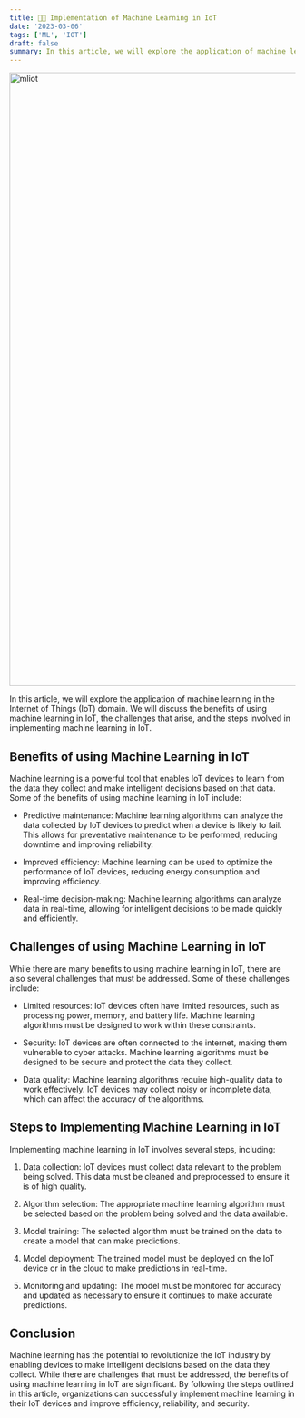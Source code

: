 ```yaml
---
title: 🧑‍💻 Implementation of Machine Learning in IoT
date: '2023-03-06'
tags: ['ML', 'IOT']
draft: false
summary: In this article, we will explore the application of machine learning in the Internet of Things (IoT) domain. We will discuss the benefits of using machine learning in IoT
---
```


<div className="grid place-items-center">
  <img
    className="inline rounded-lg"
    src="https://www.iotworlds.com/wp-content/uploads/2020/07/IoTAi.jpg"
    alt="mliot"
    width="1920"
    height="1080"
  />
</div>

In this article, we will explore the application of machine learning in the Internet of Things (IoT) domain. We will discuss the benefits of using machine learning in IoT, the challenges that arise, and the steps involved in implementing machine learning in IoT.

## Benefits of using Machine Learning in IoT

Machine learning is a powerful tool that enables IoT devices to learn from the data they collect and make intelligent decisions based on that data. Some of the benefits of using machine learning in IoT include:

- Predictive maintenance: Machine learning algorithms can analyze the data collected by IoT devices to predict when a device is likely to fail. This allows for preventative maintenance to be performed, reducing downtime and improving reliability.

- Improved efficiency: Machine learning can be used to optimize the performance of IoT devices, reducing energy consumption and improving efficiency.

- Real-time decision-making: Machine learning algorithms can analyze data in real-time, allowing for intelligent decisions to be made quickly and efficiently.

## Challenges of using Machine Learning in IoT

While there are many benefits to using machine learning in IoT, there are also several challenges that must be addressed. Some of these challenges include:

- Limited resources: IoT devices often have limited resources, such as processing power, memory, and battery life. Machine learning algorithms must be designed to work within these constraints.

- Security: IoT devices are often connected to the internet, making them vulnerable to cyber attacks. Machine learning algorithms must be designed to be secure and protect the data they collect.

- Data quality: Machine learning algorithms require high-quality data to work effectively. IoT devices may collect noisy or incomplete data, which can affect the accuracy of the algorithms.

## Steps to Implementing Machine Learning in IoT

Implementing machine learning in IoT involves several steps, including:

1. Data collection: IoT devices must collect data relevant to the problem being solved. This data must be cleaned and preprocessed to ensure it is of high quality.

2. Algorithm selection: The appropriate machine learning algorithm must be selected based on the problem being solved and the data available.

3. Model training: The selected algorithm must be trained on the data to create a model that can make predictions.

4. Model deployment: The trained model must be deployed on the IoT device or in the cloud to make predictions in real-time.

5. Monitoring and updating: The model must be monitored for accuracy and updated as necessary to ensure it continues to make accurate predictions.

## Conclusion

Machine learning has the potential to revolutionize the IoT industry by enabling devices to make intelligent decisions based on the data they collect. While there are challenges that must be addressed, the benefits of using machine learning in IoT are significant. By following the steps outlined in this article, organizations can successfully implement machine learning in their IoT devices and improve efficiency, reliability, and security.